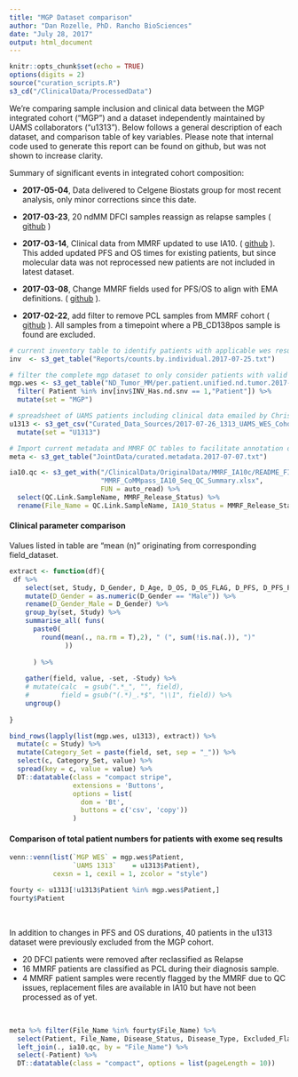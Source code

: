 ```yaml
---
title: "MGP Dataset comparison"
author: "Dan Rozelle, PhD. Rancho BioSciences"
date: "July 28, 2017"
output: html_document
---
```


```r
knitr::opts_chunk$set(echo = TRUE)
options(digits = 2)
source("curation_scripts.R")
s3_cd("/ClinicalData/ProcessedData")
```

We're comparing sample inclusion and clinical data between the MGP integrated cohort ("MGP") and a dataset independently maintained by UAMS collaborators ("u1313"). Below follows a general description of each dataset, and comparison table of key variables. Please note that internal code used to generate this report can be found on github, but was not shown to increase clarity.

Summary of significant events in integrated cohort composition: 

- **2017-05-04**, Data delivered to Celgene Biostats group for most recent analysis, only minor corrections since this date.

- **2017-03-23**, 20 ndMM DFCI samples reassign as relapse samples ( [github](https://github.com/celgene-research/mgp_ngs/blob/master/Celgene/curation/archive/2017-03-21_corrected_dfci_Disease_Status.Rmd) )

- **2017-03-14**, Clinical data from MMRF updated to use IA10. ( [github](https://github.com/celgene-research/mgp_ngs/commit/6dad50efa522b0d22d6fa1f1da070a33618bf34c) ). This added updated PFS and OS times for existing patients, but since molecular data was not reprocessed new patients are not included in latest dataset.

- **2017-03-08**, Change MMRF fields used for PFS/OS to align with EMA definitions. ( [github](https://github.com/celgene-research/mgp_ngs/blob/master/Celgene/curation/archive/2017-03-08_PFS_flag_changes.Rmd) ).

- **2017-02-22**, add filter to remove PCL samples from MMRF cohort ( [github](https://github.com/celgene-research/mgp_ngs/commit/2cb2414f7beeaf91107f061093b8a0f97b358674) ). All samples from a timepoint where a  PB_CD138pos sample is found are excluded.

```r
# current inventory table to identify patients with applicable wes results
inv  <- s3_get_table("Reports/counts.by.individual.2017-07-25.txt")

# filter the complete mgp dataset to only consider patients with valid exome results.
mgp.wes <- s3_get_table("ND_Tumor_MM/per.patient.unified.nd.tumor.2017-07-27.txt") %>% 
  filter( Patient %in% inv[inv$INV_Has.nd.snv == 1,"Patient"]) %>%
  mutate(set = "MGP")

# spreadsheet of UAMS patients including clinical data emailed by Chris Wardell (2017-07-26)
u1313 <- s3_get_csv("Curated_Data_Sources/2017-07-26_1313_UAMS_WES_Cohort.csv") %>%
  mutate(set = "U1313")

# Import current metadata and MMRF QC tables to facilitate annotation of excluded patients in u1313 cohort
meta <- s3_get_table("JointData/curated.metadata.2017-07-07.txt")

ia10.qc <- s3_get_with("/ClinicalData/OriginalData/MMRF_IA10c/README_FILES",
                       "MMRF_CoMMpass_IA10_Seq_QC_Summary.xlsx",
                       FUN = auto_read) %>%
  select(QC.Link.SampleName, MMRF_Release_Status) %>%
  rename(File_Name = QC.Link.SampleName, IA10_Status = MMRF_Release_Status)

```

#### Clinical parameter comparison

Values listed in table are "mean (n)" originating from corresponding field_dataset.

```r
extract <- function(df){
 df %>% 
    select(set, Study, D_Gender, D_Age, D_OS, D_OS_FLAG, D_PFS, D_PFS_FLAG) %>%
    mutate(D_Gender = as.numeric(D_Gender == "Male")) %>%
    rename(D_Gender_Male = D_Gender) %>%
    group_by(set, Study) %>%
    summarise_all( funs(
      paste0( 
        round(mean(., na.rm = T),2), " (", sum(!is.na(.)), ")" 
              ))
      
      ) %>%
    
    gather(field, value, -set, -Study) %>%
    # mutate(calc  = gsub(".*_", "", field),
    #        field = gsub("(.*)_.*$", "\\1", field)) %>%
    ungroup()
  
}

bind_rows(lapply(list(mgp.wes, u1313), extract)) %>%
  mutate(c = Study) %>%
  mutate(Category_Set = paste(field, set, sep = "_")) %>%
  select(c, Category_Set, value) %>%
  spread(key = c, value = value) %>%
  DT::datatable(class = "compact stripe",
                extensions = 'Buttons',
                options = list(
                  dom = 'Bt', 
                  buttons = c('csv', 'copy'))
                )
```


#### Comparison of total patient numbers for patients with exome seq results


```r
venn::venn(list(`MGP WES` = mgp.wes$Patient, 
                `UAMS 1313`    = u1313$Patient), 
           cexsn = 1, cexil = 1, zcolor = "style")

fourty <- u1313[!u1313$Patient %in% mgp.wes$Patient,]
fourty$Patient
```

\

In addition to changes in PFS and OS durations, 40 patients in the u1313 dataset were previously excluded from the MGP cohort.

- 20 DFCI patients were removed after reclassified as Relapse 
- 16 MMRF patients are classified as PCL during their diagnosis sample.
- 4 MMRF patient samples were recently flagged by the MMRF due to QC issues, replacement files are available in IA10 but have not been processed as of yet.

\

```r
meta %>% filter(File_Name %in% fourty$File_Name) %>%
  select(Patient, File_Name, Disease_Status, Disease_Type, Excluded_Flag) %>%
  left_join(., ia10.qc, by = "File_Name") %>%
  select(-Patient) %>%
  DT::datatable(class = "compact", options = list(pageLength = 10))
```

